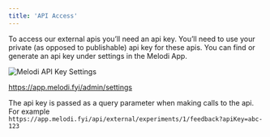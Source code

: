 ```yaml
---
title: 'API Access'
---
```


To access our external apis you’ll need an api key. You’ll need to use your private (as opposed to publishable) api key for these apis. You can find or generate an api key under settings in the Melodi App.

![Melodi API Key Settings](/images/Melodi-API-key-settings.png)

https://app.melodi.fyi/admin/settings

The api key is passed as a query parameter when making calls to the api. For example `https://app.melodi.fyi/api/external/experiments/1/feedback?apiKey=abc-123`